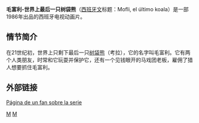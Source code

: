 {{noteTA
|T=zh-hans:毛富利-世界上最后一只树袋熊;zh-hk:毛富利-世界上最後一隻樹熊;zh-sg:毛富利-世界上最后一只无尾熊;zh-tw:毛富利-世界上最後一隻無尾熊;
|1=zh-hans:树袋熊;zh-hk:樹熊;zh-sg:无尾熊;zh-tw:無尾熊;
}}
{{infobox Television
| show_name = 毛富利-世界上最后一只树袋熊
| format = [[动画片|动画片]] 
| runtime = 30分钟
| country = 西班牙
| producer = [[安赫尔斯·卡拉斐|安赫尔斯·卡拉斐]](Ángels Carafí)
| first_aired = 1986
| last_aired = 1987
| num_seasons = 1
| num_episodes = 13 
|}}


'''毛富利-世界上最后一只树袋熊'''（[[西班牙文|西班牙文]]标题：Mofli, el último koala）是一部1986年出品的西班牙电视动画片。 

== 情节简介 ==
在21世纪初，世界上只剩下最后一只[[树袋熊|树袋熊]]（考拉），它的名字叫毛富利。它有两个人类朋友，时常和它玩耍并保护它，还有一个见钱眼开的马戏团老板，雇佣了猎人想要抓住毛富利。


== 外部链接 ==
[https://web.archive.org/web/20090118142706/http://pobladores.lycos.es/channels/cine/cartoons80s/area/6 Página de un fan sobre la serie]

[[Category:系列動畫作品|M]]
[[Category:哺乳動物主角題材故事|M]]
